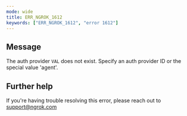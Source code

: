 ```yaml
---
mode: wide
title: ERR_NGROK_1612
keywords: ["ERR_NGROK_1612", "error 1612"]
---
```


## Message

The auth provider `VAL` does not exist. Specify an auth provider ID or the special value 'agent'.

## Further help

If you're having trouble resolving this error, please reach out to [support@ngrok.com](mailto:support@ngrok.com?subject=Help%20with%20ERR_NGROK_1612)
